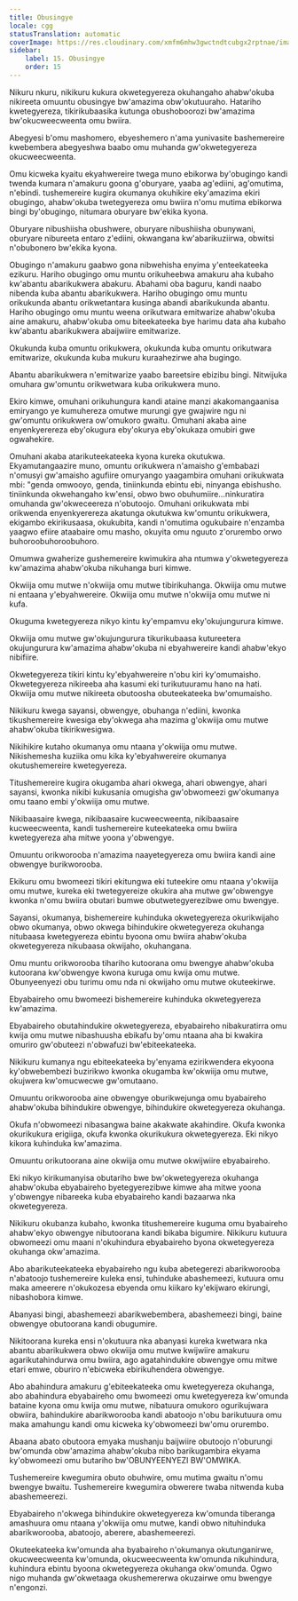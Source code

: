 ```yaml
---
title: Obusingye
locale: cgg
statusTranslation: automatic
coverImage: https://res.cloudinary.com/xmfm6mhw3gwctndtcubgx2rptnae/image/upload/v1740337243/small_cover_educacion_fundamental_a051170f1c.webp
sidebar:
    label: 15. Obusingye
    order: 15
---
```

Nikuru nkuru, nikikuru kukura okwetegyereza okuhangaho ahabw'okuba nikireeta omuuntu obusingye bw'amazima obw'okutuuraho. Hatariho kwetegyereza, tikirikubaasika kutunga obushoboorozi bw'amazima bw'okucweecweenta omu bwiira.

Abegyesi b'omu mashomero, ebyeshemero n'ama yunivasite bashemereire kwebembera abegyeshwa baabo omu muhanda gw'okwetegyereza okucweecweenta.

Omu kicweka kyaitu ekyahwereire twega muno ebikorwa by'obugingo kandi twenda kumara n'amakuru goona g'oburyare, yaaba ag'ediini, ag'omutima, n'ebindi. tushemereire kugira okumanya okuhikire eky'amazima ekiri obugingo, ahabw'okuba twetegyereza omu bwiira n'omu mutima ebikorwa bingi by'obugingo, nitumara oburyare bw'ekika kyona.

Oburyare nibushiisha obushwere, oburyare nibushiisha obunywani, oburyare nibureeta entaro z'ediini, okwangana kw'abarikuziirwa, obwitsi n'obubonero bw'ekika kyona.

Obugingo n'amakuru gaabwo gona nibwehisha enyima y'enteekateeka ezikuru. Hariho obugingo omu muntu orikuheebwa amakuru aha kubaho kw'abantu abarikukwera abakuru. Abahami oba baguru, kandi naabo nibenda kuba abantu abarikukwera. Hariho obugingo omu muntu orikukunda abantu orikwetantara kusinga abandi abarikukunda abantu. Hariho obugingo omu muntu weena orikutwara emitwarize ahabw'okuba aine amakuru, ahabw'okuba omu biteekateeka bye harimu data aha kubaho kw'abantu abarikukwera abaijwiire emitwarize.

Okukunda kuba omuntu orikukwera, okukunda kuba omuntu orikutwara emitwarize, okukunda kuba mukuru kuraahezirwe aha bugingo.

Abantu abarikukwera n'emitwarize yaabo bareetsire ebizibu bingi. Nitwijuka omuhara gw'omuntu orikwetwara kuba orikukwera muno.

Ekiro kimwe, omuhani orikuhungura kandi ataine manzi akakomangaanisa emiryango ye kumuhereza omutwe murungi gye gwajwire ngu ni gw'omuntu orikukwera ow'omukoro gwaitu. Omuhani akaba aine enyenkyerereza eby'okugura eby'okurya eby'okukaza omubiri gwe ogwahekire.

Omuhani akaba atarikuteekateeka kyona kureka okutukwa. Ekyamutangaazire muno, omuntu orikukwera n'amaisho g'embabazi n'omusyi gw'amaisho agufiire omuryango yaagambira omuhani orikukwata mbi: "genda omwooyo, genda, tiniinkunda ebintu ebi, ninyanga ebishusho. tiniinkunda okwehangaho kw'ensi, obwo bwo obuhumiire...ninkuratira omuhanda gw'okweceereza n'obutoojo. Omuhani orikukwata mbi orikwenda enyenkyerereza akatunga okutukwa kw'omuntu orikukwera, ekigambo ekirikusaasa, okukubita, kandi n'omutima ogukubaire n'enzamba yaagwo efiire ataabaire omu masho, okuyita omu nguuto z'orurembo orwo buhoroobuhoroobuhoro.

Omumwa gwaherize gushemereire kwimukira aha ntumwa y'okwetegyereza kw'amazima ahabw'okuba nikuhanga buri kimwe.

Okwiija omu mutwe n'okwiija omu mutwe tibirikuhanga. Okwiija omu mutwe ni entaana y'ebyahwereire. Okwiija omu mutwe n'okwiija omu mutwe ni kufa.

Okuguma kwetegyereza nikyo kintu ky'empamvu eky'okujungurura kimwe.

Okwiija omu mutwe gw'okujungurura tikurikubaasa kutureetera okujungurura kw'amazima ahabw'okuba ni ebyahwereire kandi ahabw'ekyo nibifiire.

Okwetegyereza tikiri kintu ky'ebyahwereire n'obu kiri ky'omumaisho. Okwetegyereza nikireeba aha kasumi eki turikutuuramu hano na hati. Okwiija omu mutwe nikireeta obutoosha obuteekateeka bw'omumaisho.

Nikikuru kwega sayansi, obwengye, obuhanga n'ediini, kwonka tikushemereire kwesiga eby'okwega aha mazima g'okwiija omu mutwe ahabw'okuba tikirikwesigwa.

Nikihikire kutaho okumanya omu ntaana y'okwiija omu mutwe. Nikishemesha kuziika omu kika ky'ebyahwereire okumanya okutushemereire kwetegyereza.

Titushemereire kugira okugamba ahari okwega, ahari obwengye, ahari sayansi, kwonka nikibi kukusania omugisha gw'obwomeezi gw'okumanya omu taano embi y'okwiija omu mutwe.

Nikibaasaire kwega, nikibaasaire kucweecweenta, nikibaasaire kucweecweenta, kandi tushemereire kuteekateeka omu bwiira kwetegyereza aha mitwe yoona y'obwengye.

Omuuntu orikworooba n'amazima naayetegyereza omu bwiira kandi aine obwengye burikworooba.

Ekikuru omu bwomeezi tikiri ekitungwa eki tuteekire omu ntaana y'okwiija omu mutwe, kureka eki twetegyereize okukira aha mutwe gw'obwengye kwonka n'omu bwiira obutari bumwe obutwetegyerezibwe omu bwengye.

Sayansi, okumanya, bishemereire kuhinduka okwetegyereza okurikwijaho obwo okumanya, obwo okwega bihindukire okwetegyereza okuhanga nitubaasa kwetegyereza ebintu byoona omu bwiira ahabw'okuba okwetegyereza nikubaasa okwijaho, okuhangana.

Omu muntu orikworooba tihariho kutoorana omu bwengye ahabw'okuba kutoorana kw'obwengye kwona kuruga omu kwija omu mutwe. Obunyeenyezi obu turimu omu nda ni okwijaho omu mutwe okuteekirwe.

Ebyabaireho omu bwomeezi bishemereire kuhinduka okwetegyereza kw'amazima.

Ebyabaireho obutahindukire okwetegyereza, ebyabaireho nibakuratirra omu kwija omu mutwe nibashuusha ebikafu by'omu ntaana aha bi kwakira omuriro gw'obuteezi n'obwafuzi bw'ebiteekateeka.

Nikikuru kumanya ngu ebiteekateeka by'enyama ezirikwendera ekyoona ky'obwebembezi buzirikwo kwonka okugamba kw'okwiija omu mutwe, okujwera kw'omucwecwe gw'omutaano.

Omuuntu orikworooba aine obwengye oburikwejunga omu byabaireho ahabw'okuba bihindukire obwengye, bihindukire okwetegyereza okuhanga.

Okufa n'obwomeezi nibasangwa baine akakwate akahindire. Okufa kwonka okurikukura erigiiga, okufa kwonka okurikukura okwetegyereza. Eki nikyo kikora kuhinduka kw'amazima.

Omuuntu orikutoorana aine okwiija omu mutwe okwijwiire ebyabaireho.

Eki nikyo kirikumanyisa obutariho bwe bw'okwetegyereza okuhanga ahabw'okuba ebyabaireho byetegyerezibwe kimwe aha mitwe yoona y'obwengye nibareeka kuba ebyabaireho kandi bazaarwa nka okwetegyereza.

Nikikuru okubanza kubaho, kwonka titushemereire kuguma omu byabaireho ahabw'ekyo obwengye nibutoorana kandi bikaba bigumire. Nikikuru kutuura obwomeezi omu maani n'okuhindura ebyabaireho byona okwetegyereza okuhanga okw'amazima.

Abo abarikuteekateeka ebyabaireho ngu kuba abetegerezi abarikworooba n'abatoojo tushemereire kuleka ensi, tuhinduke abashemeezi, kutuura omu maka ameerere n'okukozesa ebyenda omu kiikaro ky'ekijwaro ekirungi, nibashobora kimwe.

Abanyasi bingi, abashemeezi abarikwebembera, abashemeezi bingi, baine obwengye obutoorana kandi obugumire.

Nikitoorana kureka ensi n'okutuura nka abanyasi kureka kwetwara nka abantu abarikukwera obwo okwiija omu mutwe kwijwiire amakuru agarikutahindurwa omu bwiira, ago agatahindukire obwengye omu mitwe etari emwe, oburiro n'ebicweka ebirikuhendera obwengye.

Abo abahindura amakuru g'ebiteekateeka omu kwetegyereza okuhanga, abo abahindura ebyabaireho omu bwomeezi omu kwetegyereza kw'omunda bataine kyona omu kwija omu mutwe, nibatuura omukoro ogurikujwara obwiira, bahindukire abarikworooba kandi abatoojo n'obu barikutuura omu maka amahungu kandi omu kicweka ky'obwomeezi bw'omu orurembo.

Abaana abato obutoora emyaka mushanju baijwiire obutoojo n'oburungi bw'omunda obw'amazima ahabw'okuba nibo barikugambira ekyama ky'obwomeezi omu butariho bw'OBUNYEENYEZI BW'OMWIKA.

Tushemereire kwegumira obuto obuhwire, omu mutima gwaitu n'omu bwengye bwaitu. Tushemereire kwegumira obwerere twaba nitwenda kuba abashemeerezi.

Ebyabaireho n'okwega bihindukire okwetegyereza kw'omunda tiberanga amashuura omu ntaana y'okwiija omu mutwe, kandi obwo nituhinduka abarikworooba, abatoojo, aberere, abashemeerezi.

Okuteekateeka kw'omunda aha byabaireho n'okumanya okutunganirwe, okucweecweenta kw'omunda, okucweecweenta kw'omunda nikuhindura, kuhindura ebintu byoona okwetegyereza okuhanga okw'omunda. Ogwo nigo muhanda gw'okwetaaga okushemererwa okuzairwe omu bwengye n'engonzi.

